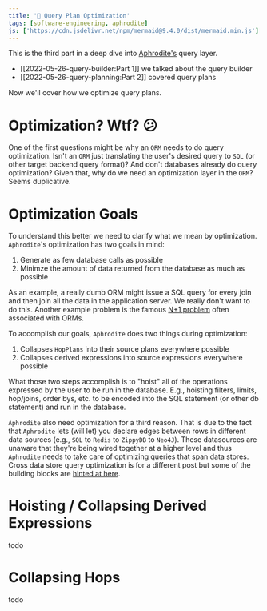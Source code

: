 ```yaml
---
title: '💨 Query Plan Optimization'
tags: [software-engineering, aphrodite]
js: ['https://cdn.jsdelivr.net/npm/mermaid@9.4.0/dist/mermaid.min.js']
---
```



This is the third part in a deep dive into [Aphrodite's](https://aphrodite.sh) query layer.

- [[2022-05-26-query-builder:Part 1]] we talked about the query builder
- [[2022-05-26-query-planning:Part 2]] covered query plans

Now we'll cover how we optimize query plans.

# Optimization? Wtf? 😕

One of the first questions might be why an `ORM` needs to do query optimization. Isn't an `ORM` just translating the user's desired query to `SQL` (or other target backend query format)? And don't databases already do query optimization? Given that, why do we need an optimization layer in the `ORM`? Seems duplicative.

# Optimization Goals

To understand this better we need to clarify what we mean by optimization. `Aphrodite`'s optimization has two goals in mind:

1. Generate as few database calls as possible
2. Minimze the amount of data returned from the database as much as possible

As an example, a really dumb ORM might issue a SQL query for every join and then join all the data in the application server. We really don't want to do this. Another example problem is the famous [N+1 problem](https://stackoverflow.com/questions/97197/what-is-the-n1-selects-problem-in-orm-object-relational-mapping) often associated with ORMs.

To accomplish our goals, `Aphrodite` does two things during optimization:

1. Collapses `HopPlans` into their source plans everywhere possible
2. Collapses derived expressions into source expressions everywhere possible

What those two steps accomplish is to "hoist" all of the operations expressed by the user to be run in the database. E.g., hoisting filters, limits, hop/joins, order bys, etc. to be encoded into the SQL statement (or other db statement) and run in the database.

`Aphrodite` also need optimization for a third reason. That is due to the fact that `Aphrodite` lets (will let) you declare edges between rows in different data sources (e.g., `SQL` to `Redis` to `ZippyDB` to `Neo4J`). These datasources are unaware that they're being wired together at a higher level and thus `Aphrodite` needs to take care of optimizing queries that span data stores. Cross data store query optimization is for a different post but some of the building blocks are [hinted at here](./2022-05-26-chunk-iterable).

# Hoisting / Collapsing Derived Expressions

todo

# Collapsing Hops

todo
